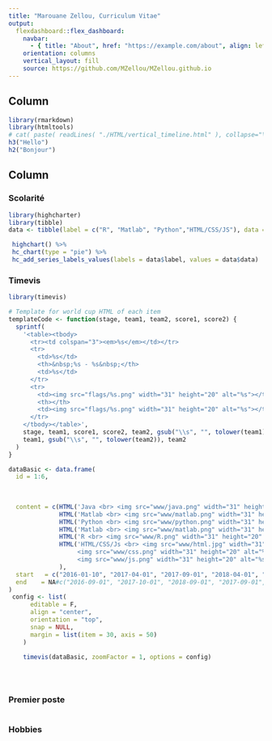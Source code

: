 ```yaml
---
title: "Marouane Zellou, Curriculum Vitae"
output: 
  flexdashboard::flex_dashboard:
    navbar:
      - { title: "About", href: "https://example.com/about", align: left }
    orientation: columns
    vertical_layout: fill
    source: https://github.com/MZellou/MZellou.github.io
---
```


<!-- TODO tableau  -->
Column 
-------------------------------------
    
    
```r
library(rmarkdown)
library(htmltools)
# cat( paste( readLines( "./HTML/vertical_timeline.html" ), collapse="\n" ))
h3("Hello")
h2("Bonjour")
```
   
Column {.tabset .tabset-fade}
-------------------------------------
   
### Scolarité

```r
library(highcharter)
library(tibble)
data <- tibble(label = c("R", "Matlab", "Python","HTML/CSS/JS"), data = c(10, 7, 5, 2))

 highchart() %>% 
 hc_chart(type = "pie") %>% 
 hc_add_series_labels_values(labels = data$label, values = data$data)
```   
 
### Timevis
    
```r
library(timevis)

# Template for world cup HTML of each item
templateCode <- function(stage, team1, team2, score1, score2) {
  sprintf(
    '<table><tbody>
      <tr><td colspan="3"><em>%s</em></td></tr>
      <tr>
        <td>%s</td>
        <th>&nbsp;%s - %s&nbsp;</th>
        <td>%s</td>
      </tr>
      <tr>
        <td><img src="flags/%s.png" width="31" height="20" alt="%s"></td>
        <th></th>
        <td><img src="flags/%s.png" width="31" height="20" alt="%s"></td>
      </tr>
    </tbody></table>',
    stage, team1, score1, score2, team2, gsub("\\s", "", tolower(team1)),
    team1, gsub("\\s", "", tolower(team2)), team2
  )
}

dataBasic <- data.frame(
  id = 1:6,
  
  
  
  content = c(HTML('Java <br> <img src="www/java.png" width="31" height="20" alt="%s">'),
              HTML('Matlab <br> <img src="www/matlab.png" width="31" height="20" alt="%s">'), 
              HTML('Python <br> <img src="www/python.png" width="31" height="20" alt="%s">'), 
              HTML('Matlab <br> <img src="www/matlab.png" width="31" height="20" alt="%s">'), 
              HTML('R <br> <img src="www/R.png" width="31" height="20" alt="%s">'),
              HTML('HTML/CSS/Js <br> <img src="www/html.jpg" width="31" height="20" alt="%s">
                   <img src="www/css.png" width="31" height="20" alt="%s">
                   <img src="www/js.png" width="31" height="20" alt="%s">')
              ),
  start   = c("2016-01-10", "2017-04-01", "2017-09-01", "2018-04-01", "2018-09-01", "2019-01-01"),
  end    = NA#c("2016-09-01", "2017-10-01", "2018-09-01", "2017-09-01", Sys.Date())
)
 config <- list(
      editable = F,
      align = "center",
      orientation = "top",
      snap = NULL,
      margin = list(item = 30, axis = 50)
    )

    timevis(dataBasic, zoomFactor = 1, options = config)

    
    

```

### Premier poste
    
```r
```

### Hobbies
    
```r
```
